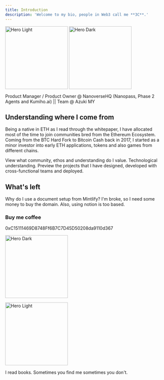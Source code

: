 ```yaml
---
title: Introduction
description: 'Welcome to my bio, people in Web3 call me **3C**.'
---
```


<img
  className="block dark:hidden"
  src="/images/7989.png"
  alt="Hero Light"
  width="200"
  align="center"
/>
<img
  className="hidden dark:block"
  src="/images/7989.png"
  alt="Hero Dark"
  width="200"
  align="center"
/>

Product Manager / Product Owner @ NanoverseHQ (Nanopass, Phase 2 Agents and Kumiho.ai)
|| Team @ Azuki MY 


## Understanding where I come from

Being a native in ETH as I read through the whitepaper, I have allocated most of the time to join communities bred from the Ethereum Ecosystem.
Coming from the BTC Hard Fork to Bitcoin Cash back in 2017, I started as a minor investor into early ETH applications, tokens and also games from different chains.


<CardGroup cols={2}>
  <Card
    title="Goals that align"
    icon="alien-8bit"
    href="/extra/values"
  >
    View what community, ethos and understanding do I value. Technological understanding.
  </Card>
  <Card
    title="Understand what do I do in real life"
    icon="fingerprint"
    href="/development"
  >
    Preview the projects that I have designed, developed with cross-functional teams and deployed.
  </Card>
</CardGroup>

## What's left 

Why do I use a document setup from Mintlify? I'm broke, so I need some money to buy the domain. Also, using notion is too based.
### Buy me coffee

<AccordionGroup>
<Accordion icon="ethereum" title=" ">
  0xC15111469D8748Ff6B7C7D45D50208da9110d367
</Accordion>
</AccordionGroup>

<img
  className="hidden block:broke"
  src="/images/kazuma.jpeg"
  alt="Hero Dark"
  width="200"
/>

<img
  className="block dark:broke"
  src="/images/kazuma.jpeg"
  alt="Hero Light"
  width="200"
/>

<CardGroup cols={2}>
  <Card
    title="Read completions"
    icon="books"
    href="/ad-hoc/books"
  >
    I read books.
  </Card>
  <Card
    title="My favorite coffee place"
    icon="coffee-beans"
    href="https://www.instagram.com/onehalf_coffee/?hl=en"
  >
    Sometimes you find me sometimes you don't.
  </Card>

</CardGroup>
